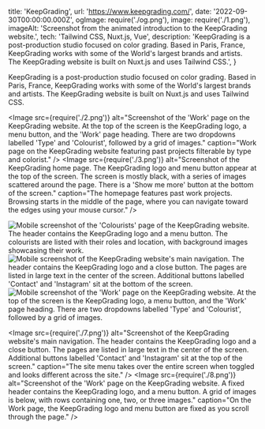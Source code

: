   title: 'KeepGrading',
  url: 'https://www.keepgrading.com/',
  date: '2022-09-30T00:00:00.000Z',
  ogImage: require('./og.png'),
  image: require('./1.png'),
  imageAlt: 'Screenshot from the animated introduction to the KeepGrading website.',
  tech: 'Tailwind CSS, Nuxt.js, Vue',
  description: 'KeepGrading is a post-production studio focused on color grading. Based in Paris, France, KeepGrading works with some of the World\'s largest brands and artists. The KeepGrading website is built on Nuxt.js and uses Tailwind CSS.',
}

<Intro title="Post-production for Justin Bieber and Louis Vuitton.">

KeepGrading is a post-production studio focused on color grading. Based in Paris, France, KeepGrading works with some of the World's largest brands and artists. The KeepGrading website is built on Nuxt.js and uses Tailwind CSS.

</Intro>

<Image src={require('./2.png')} alt="Screenshot of the 'Work' page on the KeepGrading website. At the top of the screen is the KeepGrading logo, a menu button, and the 'Work' page heading. There are two dropdowns labelled 'Type' and 'Colourist', followed by a grid of images." caption="Work page on the KeepGrading website featuring past projects filterable by type and colorist." />
<Image src={require('./3.png')} alt="Screenshot of the KeepGrading home page. The KeepGrading logo and menu button appear at the top of the screen. The screen is mostly black, with a series of images scattered around the page. There is a 'Show me more' button at the bottom of the screen." caption="The homepage features past work projects. Browsing starts in the middle of the page, where you can navigate toward the edges using your mouse cursor." />

<Mobile caption="The KeepGrading website experience on mobile devices.">
  <Image src={require('./4.png')} alt="Mobile screenshot of the 'Colourists' page of the KeepGrading website. The header contains the KeepGrading logo and a menu button. The colourists are listed with their roles and location, with background images showcasing their work." />
  <Image src={require('./5.png')} alt="Mobile screenshot of the KeepGrading website's main navigation. The header contains the KeepGrading logo and a close button. The pages are listed in large text in the center of the screen. Additional buttons labelled 'Contact' and 'Instagram' sit at the bottom of the screen." />
  <Image src={require('./6.png')} alt="Mobile screenshot of the 'Work' page on the KeepGrading website. At the top of the screen is the KeepGrading logo, a menu button, and the 'Work' page heading. There are two dropdowns labelled 'Type' and 'Colourist', followed by a grid of images." />
</Mobile>

<Image src={require('./7.png')} alt="Screenshot of the KeepGrading website's main navigation. The header contains the KeepGrading logo and a close button. The pages are listed in large text in the center of the screen. Additional buttons labelled 'Contact' and 'Instagram' sit at the top of the screen." caption="The site menu takes over the entire screen when toggled and looks different across the site." />
<Image src={require('./8.png')} alt="Screenshot of the 'Work' page on the KeepGrading website. A fixed header contains the KeepGrading logo, and a menu button. A grid of images is below, with rows containing one, two, or three images." caption="On the Work page, the KeepGrading logo and menu button are fixed as you scroll through the page." />

